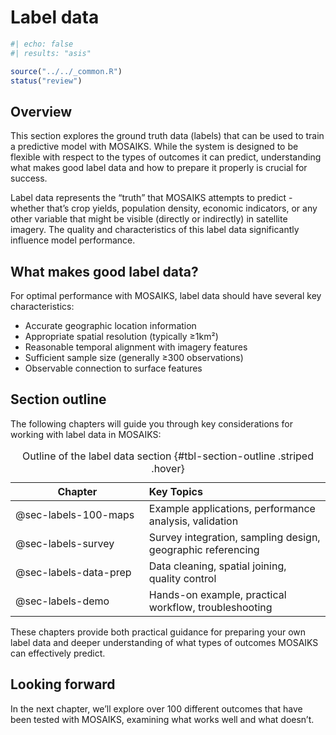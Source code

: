# Label data {#sec-labels}
```r
#| echo: false
#| results: "asis"

source("../../_common.R")
status("review")
```

## Overview

This section explores the ground truth data (labels) that can be used to train a predictive model with MOSAIKS. While the system is designed to be flexible with respect to the types of outcomes it can predict, understanding what makes good label data and how to prepare it properly is crucial for success.

Label data represents the "truth" that MOSAIKS attempts to predict - whether that's crop yields, population density, economic indicators, or any other variable that might be visible (directly or indirectly) in satellite imagery. The quality and characteristics of this label data significantly influence model performance.

## What makes good label data?

For optimal performance with MOSAIKS, label data should have several key characteristics:

- Accurate geographic location information
- Appropriate spatial resolution (typically ≥1km²)
- Reasonable temporal alignment with imagery features
- Sufficient sample size (generally ≥300 observations)
- Observable connection to surface features

## Section outline

The following chapters will guide you through key considerations for working with label data in MOSAIKS:

| Chapter | Key Topics |
|---------|:-----------|
| @sec-labels-100-maps | Example applications, performance analysis, validation |
| @sec-labels-survey | Survey integration, sampling design, geographic referencing |
| @sec-labels-data-prep | Data cleaning, spatial joining, quality control |
| @sec-labels-demo | Hands-on example, practical workflow, troubleshooting |

: Outline of the label data section {#tbl-section-outline .striped .hover}

These chapters provide both practical guidance for preparing your own label data and deeper understanding of what types of outcomes MOSAIKS can effectively predict.

::: {.callout-note}
# Looking forward

In the next chapter, we'll explore over 100 different outcomes that have been tested with MOSAIKS, examining what works well and what doesn't.
:::

